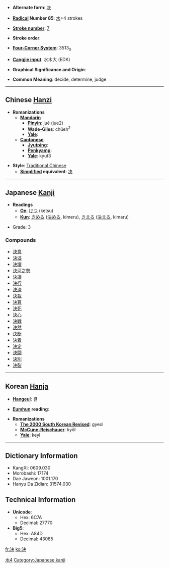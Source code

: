* '''Alternate form''': [[决]]

* '''[[Wiktionary:Chinese radical index| Radical]] Number 85''': [[Wiktionary:Chinese radical index 水|水]]+4 strokes

* '''[[Wiktionary:Chinese total strokes index|Stroke number]]''': [[Wiktionary:Chinese total strokes index 7|7]]

* '''Stroke order''': 

* '''[[Wiktionary:Chinese four corner index|Four-Corner System]]''': 3513<sub>0</sub>

* '''[[Wiktionary:Chinese Cangjie index|Cangjie input]]''': 水木大 (EDK)

* '''Graphical Significance and Origin''': 

* '''Common Meaning''': decide, determine, judge

----

== Chinese [[Hanzi]] ==

* '''Romanizations'''
** '''[[Mandarin]]'''
*** '''[[Pinyin]]''': jué (jue2)
*** '''[[Wade-Giles]]''': chüeh<sup>2</sup>
*** '''[[Yale]]''': 
** '''[[Cantonese]]'''
*** '''[[Jyutping]]''':
*** '''[[Penkyamp]]''': 
*** '''[[Yale]]''': kyut3

* '''Style''': [[Traditional Chinese]] 
** '''[[Simplified Chinese|Simplified]] equivalent''': [[决]]


----

== Japanese [[Kanji]] ==

* '''Readings'''
** '''[[On]]''': [[けつ]] (ketsu)
** '''[[Kun]]''': [[きめる]] ([[決める]], kimeru), [[きまる]] ([[決まる]], kimaru)

* Grade: 3 [[Category:Grade 3 kanji|水4]]

===Compounds===
*[[決意]]
*[[決溢]]
*[[決壊]]
*[[決河之勢]]
*[[決議]]
*[[決行]]
*[[決済]]
*[[決裁]]
*[[決算]]
*[[決死]]
*[[決心]]
*[[決戦]]
*[[決然]]
*[[決断]]
*[[決着]]
*[[決定]]
*[[決闘]]
*[[決別]]
*[[決裂]]
 

----

== Korean [[Hanja]] ==

* '''[[Hangeul]]''': 결

* '''[[Eumhun]] reading''': 

* '''Romanizations'''
** '''[[The 2000 South Korean Revised Romanization|The 2000 South Korean Revised]]''': gyeol
** '''[[McCune-Reischauer]]''': kyŏl
** '''[[Yale]]''': keyl

----

== Dictionary Information ==

* KangXi: 0609.030
* Morobashi: 17174
* Dae Jaweon: 1001.170
* Hanyu Da Zidian: 31574.030

== Technical Information ==

* '''Unicode''':
** Hex: 6C7A
** Decimal: 27770
* '''Big5''':
** Hex: A84D
** Decimal: 43085

[[Category:Japanese kanji]]

[[fr:決]]
[[ko:決]]